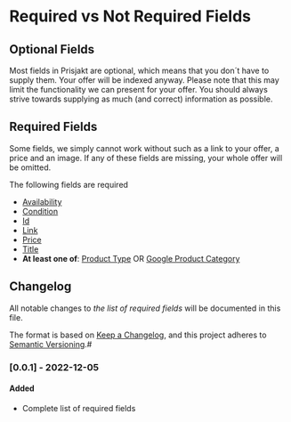 
# Required vs Not Required Fields

## Optional Fields

<OptionalField />

Most fields in Prisjakt are optional, which means that you don´t have to supply them. Your offer will be indexed anyway. Please note that this may limit the functionality we can present for your offer. You should always strive towards supplying as much (and correct) information as possible.

## Required Fields

<RequiredField />

Some fields, we simply cannot work without such as a link to your offer, a price and an image. If any of these fields are missing, your whole offer will be omitted.

The following fields are required

- [Availability](/docs/fields/availability)
- [Condition](/docs/fields/condition)
- [Id](/docs/fields/id)
- [Link](/docs/fields/link)
- [Price](/docs/fields/price)
- [Title](/docs/fields/title)
- **At least one of**: [Product Type](/docs/fields/product_type) OR [Google Product Category](/docs/fields/google_product_category)

## Changelog

All notable changes to *the list of required fields* will be documented in this file.

The format is based on [Keep a Changelog](https://keepachangelog.com/en/1.0.0/),
and this project adheres to [Semantic Versioning](https://semver.org/spec/v2.0.0.html).#

### [0.0.1] - 2022-12-05

#### Added

- Complete list of required fields
